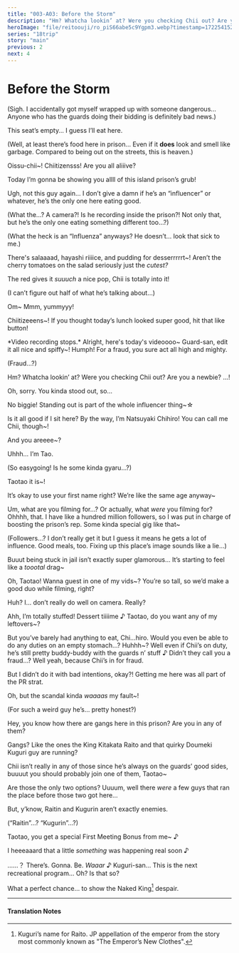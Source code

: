 ```yaml
---
title: "003-A03: Before the Storm"
description: "Hm? Whatcha lookin’ at? Were you checking Chii out? Are you a newbie?"
heroImage: "file/reitoouji/ro_piS66abe5c9Ygpm3.webp?timestamp=1722541528754"
series: "18trip"
story: "main"
previous: 2
next: 4
---
```



# Before the Storm

<Divider loc="Mess Hall" />

<StoryImg src="https://f005.backblazeb2.com/file/reitoouji/ro_piS66abe5c9Ygpm3.webp?timestamp=1722541528754" alt="1"/>

<Bubble character="Tao">
<p class="t">(Sigh. I accidentally got myself wrapped up with someone dangerous… Anyone who has the guards doing their bidding is definitely bad news.)</p>
</Bubble>

<Bubble character="Tao">
This seat’s empty… I guess I’ll eat here.
</Bubble>

<Bubble character="Tao">
<p class="t">(Well, at least there’s food here in prison… Even if it <b>does</b> look and smell like garbage. Compared to being out on the streets, this is heaven.)</p>
</Bubble>

<StoryImg src="https://f005.backblazeb2.com/file/reitoouji/ro_r66abe5c96TaqJA1.webp?timestamp=1722541528376" alt="2"/>

<Bubble character="Chihiro" name="???">
Oissu-chii~! Chiitizensss! Are you all aliiive?

Today I’m gonna be showing you allll of this island prison’s grub!
</Bubble>

<Bubble character="InmateA">
Ugh, not this guy again…
</Bubble>

<Bubble character="InmateB">
I don’t give a damn if he’s an “influencer” or whatever, he’s the only one here eating good.
</Bubble>

<Bubble character="Tao">
<p class="t">(What the…? A camera?! Is he recording inside the prison?! Not only that, but he’s the only one eating something different too…?)</p>

<p class="t">(What the heck is an “Influenza” anyways? He doesn’t… look that sick to me.)</p>
</Bubble>

<Bubble character="Chihiro" name="???">
There's salaaaad, hayashi riiiice, and pudding for desserrrrrt~! Aren’t the cherry tomatoes on the salad seriously just the <i>cutest?</i>

The red gives it <i>suuuch</i> a nice pop, Chii is totally into it!
</Bubble>

<Bubble character="Tao">
<p class="t">(I can’t figure out half of what he’s talking about…)</p>
</Bubble>

<Bubble character="Chihiro" name="???">
Om~ Mmm, yummyyy!

Chiitizeeens~! If you thought today’s lunch looked super good, hit that like button!
</Bubble>

<Narration>
*Video recording stops.*
</Narration>

<StoryImg src="https://f005.backblazeb2.com/file/reitoouji/ro_gs4Fe1b66abe5c97.webp?timestamp=1722541528380" alt="3"/>

<Bubble character="Chihiro" name="???">
Alright, here's today's videoooo~ Guard-san, edit it all nice and spiffy~!
</Bubble>

<Bubble character="Guard A">
Humph! For a fraud, you sure act all high and mighty.
</Bubble>

<Bubble character="Tao">
<p class="t">(Fraud…?)</p>
</Bubble>

<Bubble character="Chihiro" name="???">
Hm? Whatcha lookin’ at? Were you checking Chii out? Are you a newbie?
</Bubble>

<Bubble character="Tao">
...!

Oh, sorry. You kinda stood out, so…
</Bubble>

<Bubble character="Chihiro" name="???">
No biggie! Standing out is part of the whole influencer thing~☆

Is it all good if I sit here? By the way, I’m Natsuyaki Chihiro! You can call me Chii, though~!

And you areeee~?
</Bubble>

<Bubble character="Tao">
Uhhh… I’m Tao.

<p class="t">(So easygoing! Is he some kinda gyaru…?)</p>
</Bubble>

<Bubble character="Chihiro">
Taotao it is~!

It’s okay to use your first name right? We’re like the same age anyway~
</Bubble>

<Bubble character="Tao">
Um, what are you filming for…? Or actually, what <i>were</i> you filming for?
</Bubble>

<Bubble character="Chihiro">
Ohhhh, that. I have like a hundred million followers, so I was put in charge of boosting the prison’s rep. Some kinda special gig like that~
</Bubble>

<Bubble character="Tao">
<p class="t">(Followers…? I don’t really get it but I guess it means he gets a lot of influence. Good meals, too. Fixing up this place’s image sounds like a lie…)</p>
</Bubble>

<Bubble character="Chihiro">
Buuut being stuck in jail isn’t exactly super glamorous… It’s starting to feel like a <i>toootal</i> drag~

Oh, Taotao! Wanna guest in one of my vids~? You’re so tall, so we’d make a good duo while filming, right?
</Bubble>

<Bubble character="Tao">
Huh? I… don’t really do well on camera.
</Bubble>

<Bubble character="Chihiro">
Really?

Ahh, I’m totally stuffed! Dessert tiiiime&nbsp;♪ Taotao, do you want any of my leftovers~?
</Bubble>

<Bubble character="Tao">
But you’ve barely had anything to eat, Chi…hiro. Would you even be able to do any duties on an empty stomach…?
</Bubble>

<Bubble character="Chihiro">
Huhhh~? Well even if Chii’s on duty, he’s still pretty buddy-buddy with the guards n’ stuff&nbsp;♪
</Bubble>

<Bubble character="Tao">
Didn’t they call you a fraud…?
</Bubble>

<StoryImg src="https://f005.backblazeb2.com/file/reitoouji/ro_s4CW66abe5c9DBJ4.webp?timestamp=1722541528404" alt="4"/>

<Bubble character="Chihiro">
Well yeah, because Chii’s in for fraud.

But I didn’t do it with bad intentions, okay?! Getting me here was all part of the PR strat.

Oh, but the scandal kinda <i>waaaas</i> my fault~!
</Bubble>

<Bubble character="Tao">
<p class="t">(For such a weird guy he’s… pretty honest?)</p>

Hey, you know how there are gangs here in this prison? Are you in any of them?
</Bubble>

<Bubble character="Chihiro">
Gangs? Like the ones the King Kitakata Raito and that quirky Doumeki Kuguri guy are running?

Chii isn’t really in any of those since he’s always on the guards’ good sides, buuuut you should probably join one of them, Taotao~
</Bubble>

<Bubble character="Tao">
Are those the only two options?
</Bubble>

<Bubble character="Chihiro">
Uuuum, well there <i>were</i> a few guys that ran the place before those two got here…

But, y’know, Raitin and Kugurin aren’t exactly enemies.
</Bubble>

<Bubble character="Tao">
<p class="t">(“Raitin”...? “Kugurin”…?)</p>
</Bubble>

<Bubble character="Chihiro">
Taotao, you get a special First Meeting Bonus from me~&nbsp;♪

I heeeaaard that a little <i>something</i> was happening real soon&nbsp;♪
</Bubble>

<Bubble character="Tao">
……？
</Bubble>

<Bubble character="Chihiro">
There’s. Gonna. Be. <i>Waaar</i>&nbsp;♪
</Bubble>

<StoryImg src="https://f005.backblazeb2.com/file/reitoouji/ro_dgUi66abe5c9jEd4.webp?timestamp=1722541528033" alt="5"/>

<Divider loc="Maximum Security Unit" />

<Bubble character="Spineless Guard">
Kuguri-san… This is the next recreational program...
</Bubble>

<Bubble character="Kuguri">
Oh? Is that so?

What a perfect chance… to show the Naked King[^1] despair. 
</Bubble>

***

<h4>Translation Notes</h4>

[^1]: Kuguri’s name for Raito. JP appellation of the emperor from the story most commonly known as "The Emperor’s New Clothes".
